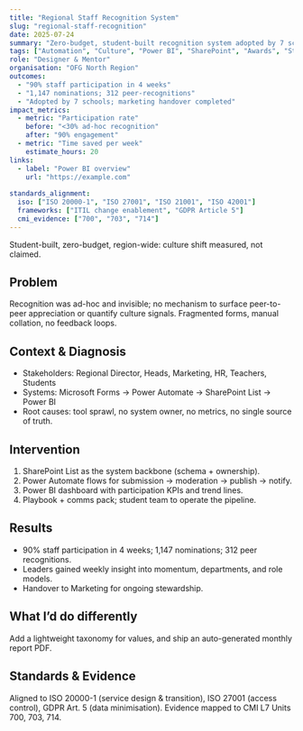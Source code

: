 ```yaml
---
title: "Regional Staff Recognition System"
slug: "regional-staff-recognition"
date: 2025-07-24
summary: "Zero-budget, student-built recognition system adopted by 7 schools; 1,147 nominations; 90% participation."
tags: ["Automation", "Culture", "Power BI", "SharePoint", "Awards", "Student-led"]
role: "Designer & Mentor"
organisation: "OFG North Region"
outcomes:
  - "90% staff participation in 4 weeks"
  - "1,147 nominations; 312 peer-recognitions"
  - "Adopted by 7 schools; marketing handover completed"
impact_metrics:
  - metric: "Participation rate"
    before: "<30% ad-hoc recognition"
    after: "90% engagement"
  - metric: "Time saved per week"
    estimate_hours: 20
links:
  - label: "Power BI overview"
    url: "https://example.com"
 
standards_alignment:
  iso: ["ISO 20000-1", "ISO 27001", "ISO 21001", "ISO 42001"]
  frameworks: ["ITIL change enablement", "GDPR Article 5"]
  cmi_evidence: ["700", "703", "714"]
---
```



<Callout>Student-built, zero-budget, region-wide: culture shift measured, not claimed.</Callout>

## Problem
Recognition was ad-hoc and invisible; no mechanism to surface peer-to-peer appreciation or quantify culture signals. Fragmented forms, manual collation, no feedback loops.

## Context & Diagnosis
- Stakeholders: Regional Director, Heads, Marketing, HR, Teachers, Students  
- Systems: Microsoft Forms → Power Automate → SharePoint List → Power BI  
- Root causes: tool sprawl, no system owner, no metrics, no single source of truth.

## Intervention
1. SharePoint List as the system backbone (schema + ownership).  
2. Power Automate flows for submission → moderation → publish → notify.  
3. Power BI dashboard with participation KPIs and trend lines.  
4. Playbook + comms pack; student team to operate the pipeline.

## Results
- 90% staff participation in 4 weeks; 1,147 nominations; 312 peer recognitions.  
- Leaders gained weekly insight into momentum, departments, and role models.  
- Handover to Marketing for ongoing stewardship.

## What I’d do differently
Add a lightweight taxonomy for values, and ship an auto-generated monthly report PDF.

## Standards & Evidence
Aligned to ISO 20000-1 (service design & transition), ISO 27001 (access control), GDPR Art. 5 (data minimisation). Evidence mapped to CMI L7 Units 700, 703, 714.

